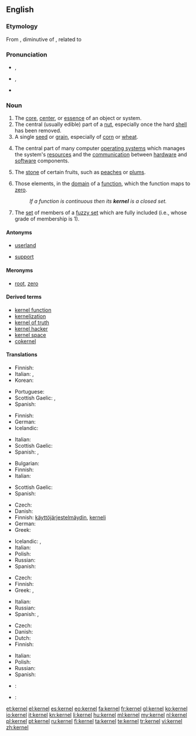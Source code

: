 {{wikipedia|dab=kernel}}
==English==

===Etymology===
From {{etyl|ang}} {{term|cyrnel|lang=ang}}, diminutive of {{term|corn||seed|lang=ang}}, related to {{etyl|non}} {{term|kjarni||kernel|lang=non}}

===Pronunciation===
* {{a|UK}} {{IPA|/ˈkɜː(ɹ).nəl/}}, {{X-SAMPA|/"k3:(r).n@l/}}
*: {{rhymes|ɜː(r)nəl}}
* {{a|US}} {{IPA|/ˈkɝnəl/}}, {{X-SAMPA|/"k3`n@l/}}
* {{homophones|colonel}}

===Noun===
{{en-noun}}

# The [[core]], [[center]], or [[essence]] of an object or system.
# The central (usually edible) part of a [[nut]], especially once the hard [[shell]] has been removed.
# A single [[seed]] or [[grain]], especially of [[corn]] or [[wheat]].
# {{computing}} The central part of many computer [[operating system]]s which manages the system's [[resource]]s and the [[communication]] between [[hardware]] and [[software]] components.
# {{US}} The [[stone]] of certain fruits, such as [[peach]]es or [[plum]]s.
# {{algebra}} Those elements, in the [[domain]] of a [[function]], which the function maps to [[zero]].
#: ''If a function is continuous then its '''kernel''' is a closed set.''
# {{context|fuzzy set theory}} The [[set]] of members of a [[fuzzy set]] which are fully included (i.e., whose grade of membership is 1).

====Antonyms====
* {{sense|computing}} [[userland]]
* {{sense|algebra}} [[support]]

====Meronyms====
* {{sense|algebra}} [[root]], [[zero]]

====Derived terms====
* [[kernel function]]
* [[kernelization]]
* [[kernel of truth]]
* [[kernel hacker]]
* [[kernel space]]
* [[cokernel]]

====Translations====
{{trans-top|core or essence of an object or system}}
* Finnish: {{t|fi|ydin}}
* Italian: {{t+|it|nucleo|m}},  {{t+|it|nocciolo|m}}
* Korean: {{t+|ko|핵심|tr=hexim|sc=Hang}}
{{trans-mid}}
* Portuguese: {{t+|pt|cerne|m}}
* Scottish Gaelic: {{t|gd|eitean|m}}, {{t|gd|cridhe|m}}
* Spanish: {{t|es|núcleo|m}}
{{trans-bottom}}

{{trans-top|central part of a nut}}
* Finnish: {{t|fi|pähkinä}}
* German: {{t+|de|Kern|m}}
* Icelandic: {{t|is|kjarni|m}}
{{trans-mid}}
* Italian: {{t+|it|gheriglio|m}}
* Scottish Gaelic: {{t|gd|eitean|m}}
* Spanish: {{t|es|almendra|f}}, {{t|es|núcleo|m}}
{{trans-bottom}}

{{trans-top|single seed of corn or wheat}}
* Bulgarian: {{t|bg|зърно|tr=zărnó|sc=Cyrl}}
* Finnish: {{t|fi|jyvä}}
* Italian: {{t+|it|chicco|m}}
{{trans-mid}}
* Scottish Gaelic: {{t|gd|sìol|m}}
* Spanish: {{t|es|grano|m}}
{{trans-bottom}}

{{trans-top|central part of many computer operating systems}}
* Czech: {{t-|cs|jádro|n}}
* Danish: {{t|da|kerne|c}}
* Finnish: [[käyttöjärjestelmäydin]], [[kerneli]]
* German: {{t|de|Betriebssystemkern|m}}
* Greek: {{t+|el|πυρήνας|m|tr=pirínas}}
{{trans-mid}}
* Icelandic: {{t|is|kjarni|m}}, {{t|is|stýrikjarni|m}}
* Italian: {{t+|it|kernel|m}}
* Polish: {{t+|pl|jądro|n}}
* Russian: {{t+|ru|ядро|n|tr=jadró}}
* Spanish: {{t+|es|núcleo}}
{{trans-bottom}}

{{trans-top|stone of certain fruits, such as peaches or plums}}
* Czech: {{t-|cs|pecka|f}}
* Finnish: {{t|fi|kivi}}
* Greek: {{t+|el|πυρήνας|m|tr=pirínas}},  {{t+|el|κουκούτσι|n|tr=koukoútsi}}
{{trans-mid}}
* Italian: {{t+|it|nocciolo|m}}
* Russian: {{t|ru|косточка|f|tr=kóstočka}}
* Spanish: {{t|es|hueso|m}}, {{t|es|núcleo|m}}
{{trans-bottom}}

{{trans-top|(algebra) set of elements mapped to zero}}
* Czech: {{t-|cs|jádro|n}}
* Danish: {{t|da|kerne|c}}
* Dutch: {{t|nl|kern|m|f}}
* Finnish: {{t+|fi|ydin}}
{{trans-mid}}
* Italian: {{t+|it|nucleo|m}}
* Polish: {{t|pl|jądro|n}}
* Russian: {{t+|ru|ядро|n|tr=jadró}}
* Spanish: {{t|es|núcleo|m}}
{{trans-bottom}}

{{checktrans-top}}
* {{ttbc|eo}}: {{t-|eo|kerno|xs=Esperanto}}
{{trans-mid}}
* {{ttbc|ka}}: {{t|ka|მარცვალი|tr=marc'vali}}
{{trans-bottom}}

[[et:kernel]]
[[el:kernel]]
[[es:kernel]]
[[eo:kernel]]
[[fa:kernel]]
[[fr:kernel]]
[[gl:kernel]]
[[ko:kernel]]
[[io:kernel]]
[[it:kernel]]
[[kn:kernel]]
[[li:kernel]]
[[hu:kernel]]
[[ml:kernel]]
[[my:kernel]]
[[nl:kernel]]
[[pl:kernel]]
[[pt:kernel]]
[[ru:kernel]]
[[fi:kernel]]
[[ta:kernel]]
[[te:kernel]]
[[tr:kernel]]
[[vi:kernel]]
[[zh:kernel]]
